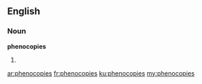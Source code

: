 ==English==

===Noun===
'''phenocopies'''

# {{plural of|phenocopy}}

[[ar:phenocopies]]
[[fr:phenocopies]]
[[ku:phenocopies]]
[[my:phenocopies]]
